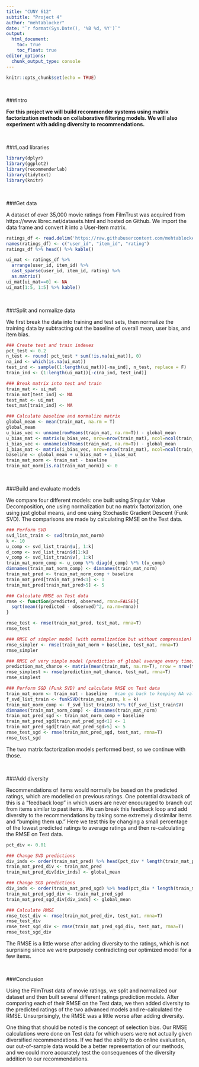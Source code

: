 ---
title: "CUNY 612"
subtitle: "Project 4"
author: "mehtablocker"
date: "`r format(Sys.Date(), '%B %d, %Y')`"
output:
  html_document:
    toc: true
    toc_float: true
editor_options: 
  chunk_output_type: console
---

<style type="text/css">
h3 {
  color: DarkBlue;
}
</style>

```{r setup, include=FALSE}
knitr::opts_chunk$set(echo = TRUE)

```

<br>

###Intro

__For this project we will build recommender systems using matrix factorization methods on collaborative filtering models. We will also experiment with adding diversity to recommendations.__

<br>

###Load libraries

```{r load_libraries, message=FALSE, warning=FALSE}
library(dplyr)
library(ggplot2)
library(recommenderlab)
library(tidytext)
library(knitr)
```

<br>

###Get data

A dataset of over 35,000 movie ratings from FilmTrust was acquired from https://www.librec.net/datasets.html and hosted on Github. We import the data frame and convert it into a User-Item matrix.

```{r load_tables}
ratings_df <- read.delim('https://raw.githubusercontent.com/mehtablocker/cuny_612/master/data_files/filmtrust/ratings.txt', header=F, sep=" ")
names(ratings_df) <- c("user_id", "item_id", "rating")
ratings_df %>% head() %>% kable()

ui_mat <- ratings_df %>% 
  arrange(user_id, item_id) %>% 
  cast_sparse(user_id, item_id, rating) %>% 
  as.matrix()
ui_mat[ui_mat==0] <- NA
ui_mat[1:5, 1:5] %>% kable()
```

<br>

###Split and normalize data

We first break the data into training and test sets, then normalize the training data by subtracting out the baseline of overall mean, user bias, and item bias.

```{r norm_data}
### Create test and train indexes
pct_test <- 0.2
n_test <- round( pct_test * sum(!is.na(ui_mat)), 0)
na_ind <- which(is.na(ui_mat))
test_ind <- sample((1:length(ui_mat))[-na_ind], n_test, replace = F)
train_ind <- (1:length(ui_mat))[-c(na_ind, test_ind)]

### Break matrix into test and train
train_mat <- ui_mat
train_mat[test_ind] <- NA
test_mat <- ui_mat
test_mat[train_ind] <- NA

### Calculate baseline and normalize matrix
global_mean <- mean(train_mat, na.rm = T)
global_mean
u_bias_vec <- unname(rowMeans(train_mat, na.rm=T)) - global_mean
u_bias_mat <- matrix(u_bias_vec, nrow=nrow(train_mat), ncol=ncol(train_mat))
i_bias_vec <- unname(colMeans(train_mat, na.rm=T)) - global_mean
i_bias_mat <- matrix(i_bias_vec, nrow=nrow(train_mat), ncol=ncol(train_mat), byrow=T)
baseline <- global_mean + u_bias_mat + i_bias_mat
train_mat_norm <- train_mat - baseline
train_mat_norm[is.na(train_mat_norm)] <- 0
```

<br>

###Build and evaluate models

We compare four different models: one built using Singular Value Decomposition, one using normalization but no matrix factorization, one using just global means, and one using Stochastic Gradient Descent (Funk SVD). The comparisons are made by calculating RMSE on the Test data.

```{r model_build}
### Perform SVD
svd_list_train <- svd(train_mat_norm)
k <- 10
u_comp <- svd_list_train$u[, 1:k]
d_comp <- svd_list_train$d[1:k]
v_comp <- svd_list_train$v[, 1:k]
train_mat_norm_comp <- u_comp %*% diag(d_comp) %*% t(v_comp)
dimnames(train_mat_norm_comp) <- dimnames(train_mat_norm)
train_mat_pred <- train_mat_norm_comp + baseline
train_mat_pred[train_mat_pred<1] <- 1
train_mat_pred[train_mat_pred>5] <- 5

### Calculate RMSE on Test data
rmse <- function(predicted, observed, rmna=FALSE){
  sqrt(mean((predicted - observed)^2, na.rm=rmna))
}

rmse_test <- rmse(train_mat_pred, test_mat, rmna=T)
rmse_test

### RMSE of simpler model (with normalization but without compression)
rmse_simpler <- rmse(train_mat_norm + baseline, test_mat, rmna=T)
rmse_simpler

### RMSE of very simple model (prediction of global average every time)
prediction_mat_chance <- matrix(mean(train_mat, na.rm=T), nrow = nrow(train_mat), ncol = ncol(train_mat))
rmse_simplest <- rmse(prediction_mat_chance, test_mat, rmna=T)
rmse_simplest

### Perform SGD (Funk SVD) and calculate RMSE on Test data
train_mat_norm <- train_mat - baseline   #can go back to keeping NA values
f_svd_list_train <- funkSVD(train_mat_norm, k = k)
train_mat_norm_comp <- f_svd_list_train$U %*% t(f_svd_list_train$V)
dimnames(train_mat_norm_comp) <- dimnames(train_mat_norm)
train_mat_pred_sgd <- train_mat_norm_comp + baseline
train_mat_pred_sgd[train_mat_pred_sgd<1] <- 1
train_mat_pred_sgd[train_mat_pred_sgd>5] <- 5
rmse_test_sgd <- rmse(train_mat_pred_sgd, test_mat, rmna=T)
rmse_test_sgd

```

The two matrix factorization models performed best, so we continue with those.

<br>

###Add diversity

Recommendations of items would normally be based on the predicted ratings, which are modelled on previous ratings. One potential drawback of this is a "feedback loop" in which users are never encouraged to branch out from items similar to past items. We can break this feedback loop and add diversity to the recommendations by taking some extremely dissimilar items and "bumping them up." Here we test this by changing a small percentage of the lowest predicted ratings to average ratings and then re-calculating the RMSE on Test data.

```{r add_div}
pct_div <- 0.01

### Change SVD predictions
div_inds <- order(train_mat_pred) %>% head(pct_div * length(train_mat_pred))
train_mat_pred_div <- train_mat_pred
train_mat_pred_div[div_inds] <- global_mean

### Change SGD predictions
div_inds <- order(train_mat_pred_sgd) %>% head(pct_div * length(train_mat_pred_sgd))
train_mat_pred_sgd_div <- train_mat_pred_sgd
train_mat_pred_sgd_div[div_inds] <- global_mean

### Calculate RMSE
rmse_test_div <- rmse(train_mat_pred_div, test_mat, rmna=T)
rmse_test_div
rmse_test_sgd_div <- rmse(train_mat_pred_sgd_div, test_mat, rmna=T)
rmse_test_sgd_div

```

The RMSE is a little worse after adding diversity to the ratings, which is not surprising since we were purposely contradicting our optimized model for a few items.

<br>

###Conclusion

Using the FilmTrust data of movie ratings, we split and normalized our dataset and then built several different ratings prediction models. After comparing each of their RMSE on the Test data, we then added diversity to the predicted ratings of the two advanced models and re-calculated the RMSE. Unsurprisingly, the RMSE was a little worse after adding diversity.  

One thing that should be noted is the concept of selection bias. Our RMSE calculations were done on Test data for which users were not actually given diversified recommendations. If we had the ability to do online evaluation, our out-of-sample data would be a better representation of our methods, and we could more accurately test the consequences of the diversity addition to our recommendations.
